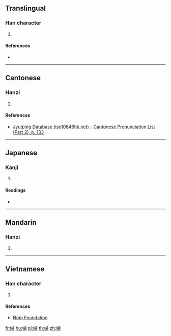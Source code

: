 ==Translingual==

===Han character===
{{Han char|rn=75|rad=木|as=14|sn=18|four=|canj=DVFB|ids=⿰木綿}}

# {{defn|Han|sort=木14}}

====References====
* {{Han ref|kx=0558.250|dkj=15723|dj=0948.010|hdz=21311.120|uh=6AB0|ud=27312}}

----

==Cantonese==

===Hanzi===
{{yue-hanzi|jyut=[[min4]]|y=min4}}

# {{defn|lang=yue|sort=木14}}

====References====
*[http://www.iso10646hk.net/jp/document/download.jsp Jyutping Database (iso10646hk.net) - Cantonese Pronunciation List (Part 2), p. 133]

----

==Japanese==

===Kanji===
{{ja-kanji|grade=|rs=木14}}

# {{defn|lang=ja|sort=木14}}

====Readings====
* {{ja-readings|on=[[へん]] (hen), [[めん]] (men)|kun=[[とちゆう]] (tochiyuu)}}

----

==Mandarin==

===Hanzi===
{{cmn-hanzi|pin=[[mián]] ([[mian2]])|wg=mien<sup>2</sup>}}

# {{defn|lang=cmn|sort=木14}}

----

==Vietnamese==

===Han character===
{{vi-readings|rs=木14| hanviet = gạo}}

# {{defn|lang=vi|sort=木14}}

====References====
*[http://nomfoundation.org/common/nom_details.php?codepoint=6ab0 Nom Foundation]

[[fr:檰]]
[[hu:檰]]
[[pl:檰]]
[[th:檰]]
[[zh:檰]]